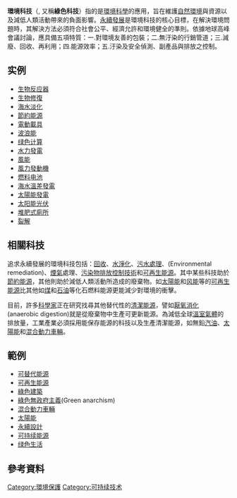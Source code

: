 '''環境科技'''（{{lang-en|Environmental technology}}, 又稱'''綠色科技'''）指的是[[環境科學|環境科學]]的應用，旨在維護[[自然環境|自然環境]]與資源以及減低人類活動帶來的負面影響。[[永續發展|永續發展]]是環境科技的核心目標，在解決環境問題時，其解決方法必須符合社會公平、經濟允許和環境健全的準則。依據地球高峰會議討論，應具備五項特質：一.對環境友善的包裝；二.無汙染的行銷管道；三.減廢、回收、再利用；四.能源效率；五.汙染及安全偵測、副產品與排放之控制。

== 实例 ==
{{Div col|4}}
*[[生物反应器|生物反应器]]
*[[生物修復|生物修復]]
*[[海水淡化|海水淡化]]
*[[節約能源|節約能源]]
*[[電動載具|電動載具]]
*[[波浪能|波浪能]]
*[[绿色计算|绿色计算]]
*[[水力發電|水力發電]]
*[[風能|風能]]
*[[風力發動機|風力發動機]]
*[[燃料电池|燃料电池]]
*[[海水溫差發電|海水溫差發電]]
*[[太陽能發電|太陽能發電]]
*[[太阳能光伏|太阳能光伏]]
*[[堆肥式廁所|堆肥式廁所]]
*[[裂解|裂解]]
{{Div col end}}
{{main|資源回收}}

== 相關科技 ==
追求永續發展的環境科技包括：[[回收|回收]]、[[水淨化|水淨化]]、[[污水處理|污水處理]]、{{le|環境矯正|Environmental remediation}}(Environmental remediation)、[[煙氣|煙氣]]處理、[[污染物排放控制技術|污染物排放控制技術]]和[[可再生能源|可再生能源]]。其中某些科技助於[[節約能源|節約能源]]，其他則助於減低人類活動所造成的廢棄物。如[[太陽能|太陽能]]和[[风能|风能]]等的[[可再生能源|可再生能源]]比其他如[[煤|煤]]和[[石油|石油]]等化石燃料能源更能減少對環境的衝擊。

目前，許多[[科學家|科學家]]正在研究找尋其他替代性的[[清潔能源|清潔能源]]，譬如[[厭氧消化|厭氧消化]](anaerobic digestion)就是從廢棄物中生產可更新能源。為減低全球[[溫室氣體|溫室氣體]]的排放量，工業產業必須採用能保存能源的科技以及生產清潔能源，如無鉛[[汽油|汽油]]、[[太陽能|太陽能]]和[[混合動力車輛|混合動力車輛]]。

== 範例 ==
{{Portal box|可持续发展|环境|地球科学|可再生能源}}

*[[可替代能源|可替代能源]]
*[[可再生能源|可再生能源]]
*[[綠色建築|綠色建築]]
*[[綠色無政府主義|綠色無政府主義]](Green anarchism)
*[[混合動力車輛|混合動力車輛]]
*[[太陽能|太陽能]]
*[[永續設計|永續設計]]
*[[可持续能源|可持续能源]]
*[[绿色生活|绿色生活]]

== 參考資料 ==
<div class="references-small">
<references />
</div>

{{環境科技|state=collapsed}}
{{Sustainability}}

{{Authority control}}
[[Category:環境保護|Category:環境保護]]
[[Category:可持续技术|Category:可持续技术]]